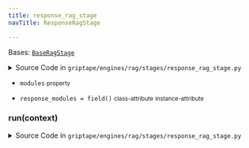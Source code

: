 ```yaml
---
title: response_rag_stage
navTitle: ResponseRagStage

---
```


<span id="griptape.engines.rag.stages.response_rag_stage.ResponseRagStage"></span>

Bases:
 [`BaseRagStage`](./#griptape.engines.rag.stages.BaseRagStage "BaseRagStage (griptape.engines.rag.stages.BaseRagStage)")

<details><summary>Source Code in <code>griptape&#47;engines&#47;rag&#47;stages&#47;response_rag_stage.py</code></summary>

```python
@define(kw_only=True)
class ResponseRagStage(BaseRagStage):
    response_modules: list[BaseResponseRagModule] = field()

    @property
    def modules(self) -> list[BaseRagModule]:
        ms = []

        ms.extend(self.response_modules)

        return ms

    def run(self, context: RagContext) -> RagContext:
        logging.info("ResponseRagStage: running %s retrieval modules in parallel", len(self.response_modules))

        with self.create_futures_executor() as futures_executor:
            results = utils.execute_futures_list(
                [futures_executor.submit(with_contextvars(r.run), context) for r in self.response_modules]
            )

        context.outputs = results

        return context
```

</details>

-   `modules` <small>property</small>  <span id="griptape.engines.rag.stages.response_rag_stage.ResponseRagStage.modules"></span> 

-   `response_modules = field()` <small>class-attribute</small> <small>instance-attribute</small>  <span id="griptape.engines.rag.stages.response_rag_stage.ResponseRagStage.response_modules"></span> 

<span id="griptape.engines.rag.stages.response_rag_stage.ResponseRagStage.run"></span>

### run(context)

<details><summary>Source Code in <code>griptape&#47;engines&#47;rag&#47;stages&#47;response_rag_stage.py</code></summary>

```python
def run(self, context: RagContext) -> RagContext:
    logging.info("ResponseRagStage: running %s retrieval modules in parallel", len(self.response_modules))

    with self.create_futures_executor() as futures_executor:
        results = utils.execute_futures_list(
            [futures_executor.submit(with_contextvars(r.run), context) for r in self.response_modules]
        )

    context.outputs = results

    return context
```

</details>
